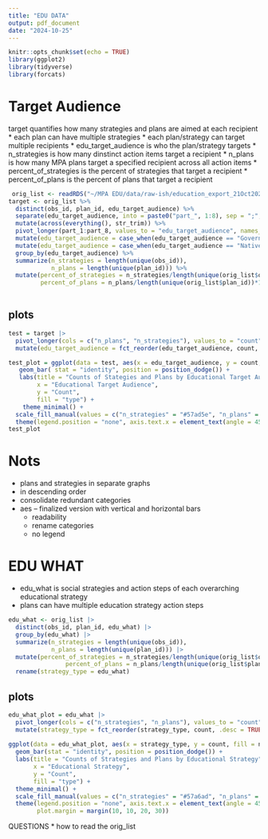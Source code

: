 ```yaml
---
title: "EDU DATA"
output: pdf_document
date: "2024-10-25"
---
```


```r
knitr::opts_chunk$set(echo = TRUE)
library(ggplot2)
library(tidyverse)
library(forcats)
```

# Target Audience

target quantifies how many strategies and plans are aimed at each recipient
* each plan can have multiple strategies 
* each plan/strategy can target multiple recipients
* edu_target_audience is who the plan/strategy targets
* n_strategies is how many dinstinct action items target a recipient
* n_plans is how many MPA plans target a specified recipient across all action items
* percent_of_strategies is the percent of strategies that target a recipient
* percent_of_plans is the percent of plans that target a recipient
```r
 orig_list <- readRDS("~/MPA EDU/data/raw-ish/education_export_21Oct2024.Rds")
target <- orig_list %>% 
  distinct(obs_id, plan_id, edu_target_audience) %>% 
  separate(edu_target_audience, into = paste0("part_", 1:8), sep = ";", fill = "right", extra = "merge") %>%
  mutate(across(everything(), str_trim)) %>% 
  pivot_longer(part_1:part_8, values_to = "edu_target_audience", names_to = NULL, values_drop_na = T) %>% 
  mutate(edu_target_audience = case_when(edu_target_audience == "Government officials and community leaders and community leaders" ~ "Government officials and community leaders", TRUE ~ edu_target_audience)) |> 
  mutate(edu_target_audience = case_when(edu_target_audience == "Native and Native and Indigenous communities" ~ "Native and Indigenous communities", TRUE ~ edu_target_audience)) |> 
  group_by(edu_target_audience) %>% 
  summarize(n_strategies = length(unique(obs_id)),
            n_plans = length(unique(plan_id))) %>% 
  mutate(percent_of_strategies = n_strategies/length(unique(orig_list$obs_id))*100,
         percent_of_plans = n_plans/length(unique(orig_list$plan_id))*100) 
 
```

## plots

```r
test = target |> 
  pivot_longer(cols = c("n_plans", "n_strategies"), values_to = "count") |> 
  mutate(edu_target_audience = fct_reorder(edu_target_audience, count, .desc = TRUE))

test_plot = ggplot(data = test, aes(x = edu_target_audience, y = count, fill = name)) +
   geom_bar( stat = "identity", position = position_dodge()) +
   labs(title = "Counts of Stategies and Plans by Educational Target Audience",
        x = "Educational Target Audience",
        y = "Count",
        fill = "type") +
    theme_minimal() +
  scale_fill_manual(values = c("n_strategies" = "#57ad5e", "n_plans" = "#b9ebbd")) +
  theme(legend.position = "none", axis.text.x = element_text(angle = 45, size = 5, hjust = 1)) 
test_plot
```

# Nots
* plans and strategies in separate graphs
* in descending order
* consolidate redundant categories
* aes -- finalized version with vertical and horizontal bars
  * readability
  * rename categories
  * no legend

# EDU WHAT
* edu_what is social strategies and action steps of each overarching educational strategy
* plans can have multiple education strategy action steps
```r
edu_what <- orig_list |> 
  distinct(obs_id, plan_id, edu_what) |> 
  group_by(edu_what) |> 
  summarize(n_strategies = length(unique(obs_id)),
            n_plans = length(unique(plan_id))) |> 
  mutate(percent_of_strategies = n_strategies/length(unique(orig_list$obs_id))*100,
                percent_of_plans = n_plans/length(unique(orig_list$plan_id))*100) |> 
  rename(strategy_type = edu_what)
```

## plots
```r
edu_what_plot = edu_what |> 
  pivot_longer(cols = c("n_strategies", "n_plans"), values_to = "count") |> 
  mutate(strategy_type = fct_reorder(strategy_type, count, .desc = TRUE))
  
ggplot(data = edu_what_plot, aes(x = strategy_type, y = count, fill = name)) +
  geom_bar(stat = "identity", position = position_dodge()) +
  labs(title = "Counts of Strategies and Plans by Educational Strategy",
       x = "Educational Strategy",
       y = "Count",
       fill = "type") +
  theme_minimal() +
  scale_fill_manual(values = c("n_strategies" = "#57a6ad", "n_plans" = "#a8e0e6")) +
  theme(legend.position = "none", axis.text.x = element_text(angle = 45, hjust = 1, size = 5), 
        plot.margin = margin(10, 10, 20, 30))
```

QUESTIONS
* how to read the orig_list
